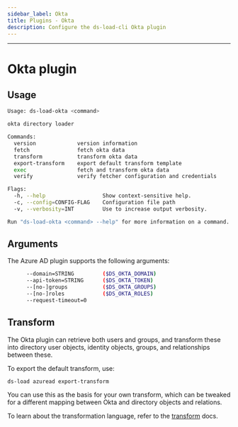 ```yaml
---
sidebar_label: Okta
title: Plugins - Okta
description: Configure the ds-load-cli Okta plugin
---
```

---

# Okta plugin

## Usage

```sh
Usage: ds-load-okta <command>

okta directory loader

Commands:
  version             version information
  fetch               fetch okta data
  transform           transform okta data
  export-transform    export default transform template
  exec                fetch and transform okta data
  verify              verify fetcher configuration and credentials

Flags:
  -h, --help                  Show context-sensitive help.
  -c, --config=CONFIG-FLAG    Configuration file path
  -v, --verbosity=INT         Use to increase output verbosity.

Run "ds-load-okta <command> --help" for more information on a command.
```

## Arguments

The Azure AD plugin supports the following arguments:

```sh
      --domain=STRING         ($DS_OKTA_DOMAIN)
      --api-token=STRING      ($DS_OKTA_TOKEN)
      --[no-]groups           ($DS_OKTA_GROUPS)
      --[no-]roles            ($DS_OKTA_ROLES)
      --request-timeout=0
```

## Transform

The Okta plugin can retrieve both users and groups, and transform these into directory user objects, identity objects, groups, and relationships between these.

To export the default transform, use:

`ds-load azuread export-transform`

You can use this as the basis for your own transform, which can be tweaked for a different mapping between Okta and directory objects and relations.

To learn about the transformation language, refer to the [transform](/docs/command-line-interface/ds-load-cli/transform) docs.